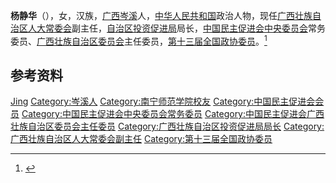 '''杨静华'''（{{bd|1962年|5月||catIdx=Yang杨}}），女，汉族，[[广西|广西]][[岑溪|岑溪]]人，[[中华人民共和国|中华人民共和国]]政治人物，现任[[广西壮族自治区人大常委会|广西壮族自治区人大常委会]]副主任，[[广西壮族自治区投资促进局|自治区投资促进局]]局长，[[中国民主促进会中央委员会|中国民主促进会中央委员会]]常务委员、[[中国民主促进会广西壮族自治区委员会|广西壮族自治区委员会]]主任委员，[[第十三届全国政协委员|第十三届全国政协委员]]。<ref>{{Cite web|title=自治区第十三届人大常委会副主任：王跃飞 张晓钦 张秀隆 赵乐秦 卢献匾(壮族) 杨静华(女)简历|url=http://www.gxcounty.com/zhengwu/rsrm/20180201/139833.html|accessdate=2020-07-02|work=广西日报|archiveurl=https://web.archive.org/web/20200702110159/http://www.gxcounty.com/zhengwu/rsrm/20180201/139833.html|archivedate=2020-07-02}}</ref>

== 参考资料 ==
{{reflist}}

{{中国人物小作品}}
{{广西壮族自治区领导人}}
{{中国民主促进会第十四届中央委员会}}

{{Authority control}}
{{DEFAULTSORT:Yang杨}}
[[Category:杨姓|Jing]]
[[Category:岑溪人|Category:岑溪人]]
[[Category:南宁师范学院校友|Category:南宁师范学院校友]]
[[Category:中国民主促进会会员|Category:中国民主促进会会员]]
[[Category:中国民主促进会中央委员会常务委员|Category:中国民主促进会中央委员会常务委员]]
[[Category:中国民主促进会广西壮族自治区委员会主任委员|Category:中国民主促进会广西壮族自治区委员会主任委员]]
[[Category:广西壮族自治区投资促进局局长|Category:广西壮族自治区投资促进局局长]]
[[Category:广西壮族自治区人大常委会副主任|Category:广西壮族自治区人大常委会副主任]]
[[Category:第十三届全国政协委员|Category:第十三届全国政协委员]]
